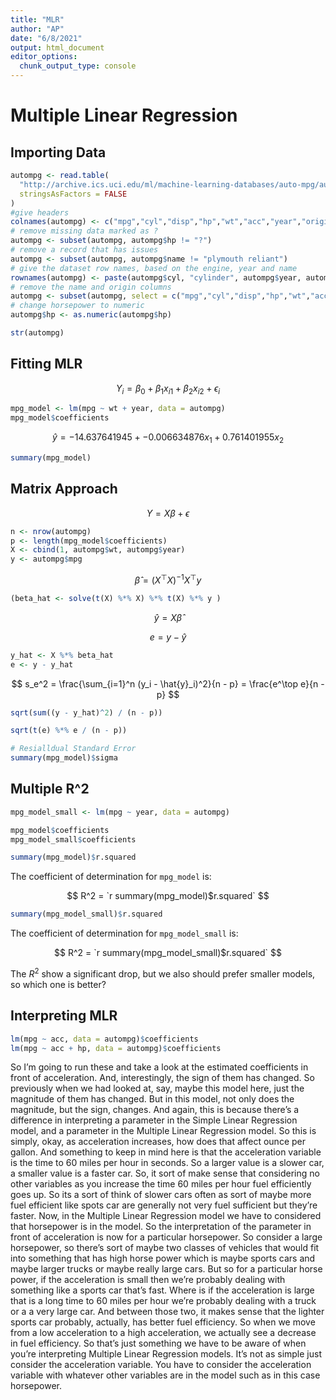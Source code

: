 ```yaml
---
title: "MLR"
author: "AP"
date: "6/8/2021"
output: html_document
editor_options: 
  chunk_output_type: console
---
```


# Multiple Linear Regression

## Importing Data

```r
autompg <- read.table(
  "http://archive.ics.uci.edu/ml/machine-learning-databases/auto-mpg/auto-mpg.data",
  stringsAsFactors = FALSE
)
#give headers
colnames(autompg) <- c("mpg","cyl","disp","hp","wt","acc","year","origin","name")
# remove missing data marked as ?
autompg <- subset(autompg, autompg$hp != "?")
# remove a record that has issues
autompg <- subset(autompg, autompg$name != "plymouth reliant")
# give the dataset row names, based on the engine, year and name
rownames(autompg) <- paste(autompg$cyl, "cylinder", autompg$year, autompg$name)
# remove the name and origin columns
autompg <- subset(autompg, select = c("mpg","cyl","disp","hp","wt","acc","year"))
# change horsepower to numeric
autompg$hp <- as.numeric(autompg$hp)

str(autompg)
```


## Fitting MLR

$$
Y_i = \beta_0 + \beta_1 x_{i1} + \beta_2 x_{i2} + \epsilon_i
$$

```r
mpg_model <- lm(mpg ~ wt + year, data = autompg)
mpg_model$coefficients
```

$$
\hat{y} = -14.637641945 + -0.006634876 x_1 + 0.761401955 x_2
$$


```r
summary(mpg_model)
```

## Matrix Approach

$$
Y = X\beta + \epsilon
$$

```r
n <- nrow(autompg)
p <- length(mpg_model$coefficients)
X <- cbind(1, autompg$wt, autompg$year)
y <- autompg$mpg
```

$$
\hat{\beta} = \left(X^\top X \right)^{-1} X^\top y
$$

```r
(beta_hat <- solve(t(X) %*% X) %*% t(X) %*% y )
```

$$
\hat{y} = X \hat{\beta}
$$

$$
e = y - \hat{y}
$$
```r
y_hat <- X %*% beta_hat
e <- y - y_hat
```

$$
s_e^2 = \frac{\sum_{i=1}^n (y_i - \hat{y}_i)^2}{n - p} = \frac{e^\top e}{n - p}
$$

```r
sqrt(sum((y - y_hat)^2) / (n - p))
```

```r
sqrt(t(e) %*% e / (n - p))
```

```r
# Resialldual Standard Error
summary(mpg_model)$sigma
```

## Multiple R^2

```r
mpg_model_small <- lm(mpg ~ year, data = autompg)

mpg_model$coefficients
mpg_model_small$coefficients
```

```r
summary(mpg_model)$r.squared
```

The coefficient of determination for `mpg_model` is:

$$
R^2 = `r summary(mpg_model)$r.squared`
$$

```r
summary(mpg_model_small)$r.squared
```

The coefficient of determination for `mpg_model_small` is:

$$
R^2 = `r summary(mpg_model_small)$r.squared`
$$

The $R^2$ show a significant drop, but we also should prefer smaller models, so which one is better?

## Interpreting MLR

```r
lm(mpg ~ acc, data = autompg)$coefficients
lm(mpg ~ acc + hp, data = autompg)$coefficients
```

So I'm going to run these and take a look at the estimated coefficients in front of acceleration. And, interestingly, the sign of them has changed. So previously when we had looked at, say, maybe this model here, just the magnitude of them has changed. But in this model, not only does the magnitude, but the sign, changes. And again, this is because there's a difference in interpreting a parameter in the Simple Linear Regression model, and a parameter in the Multiple Linear Regression model. So this is simply, okay, as acceleration increases, how does that affect ounce per gallon. And something to keep in mind here is that the acceleration variable is the time to 60 miles per hour in seconds. So a larger value is a slower car, a smaller value is a faster car. So, it sort of make sense that considering no other variables as you increase the time 60 miles per hour fuel efficiently goes up. So its a sort of think of slower cars often as sort of maybe more fuel efficient like spots car are generally not very fuel sufficient but they're faster. Now, in the Multiple Linear Regression model we have to considered that horsepower is in the model. So the interpretation of the parameter in front of acceleration is now for a particular horsepower. So consider a large horsepower, so there's sort of maybe two classes of vehicles that would fit into something that has high horse power which is maybe sports cars and maybe larger trucks or maybe really large cars. But so for a particular horse power, if the acceleration is small then we're probably dealing with something like a sports car that's fast. Where is if the acceleration is large that is a long time to 60 miles per hour we're probably dealing with a truck or a a very large car. And between those two, it makes sense that the lighter sports car probably, actually, has better fuel efficiency. So when we move from a low acceleration to a high acceleration, we actually see a decrease in fuel efficiency. So that's just something we have to be aware of when you're interpreting Multiple Linear Regression models. It's not as simple just consider the acceleration variable. You have to consider the acceleration variable with whatever other variables are in the model such as in this case horsepower. 











